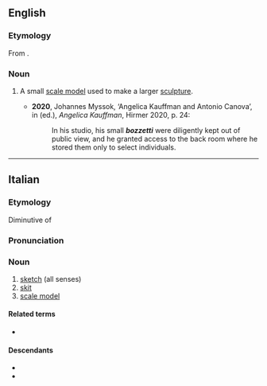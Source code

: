==English==

===Etymology===
From {{der|en|it|bozzetto}}.

===Noun===
{{en-noun|bozzetti}}

# {{lb|en|arts}} A small [[scale model]] used to make a larger [[sculpture]].
#*'''2020''', Johannes Myssok, ‘Angelica Kauffman and Antonio Canova’, in {{w|Bettina Baumgärtel}} (ed.), ''Angelica Kauffman'', Hirmer 2020, p. 24:
#*:In his studio, his small '''''bozzetti''''' were diligently kept out of public view, and he granted access to the back room where he stored them only to select individuals.

----

==Italian==

===Etymology===
Diminutive of {{m|it|bozzo}}

===Pronunciation===
{{it-pr|bottsétto}}

===Noun===
{{it-noun|m}}

# [[sketch]] (all senses)
# [[skit]]
# [[scale model]]

====Related terms====
* {{l|it|bozzettista}}

====Descendants====
* {{desc|en|bozzetto|bor=1}}
* {{desc|es|boceto|bor=1}}